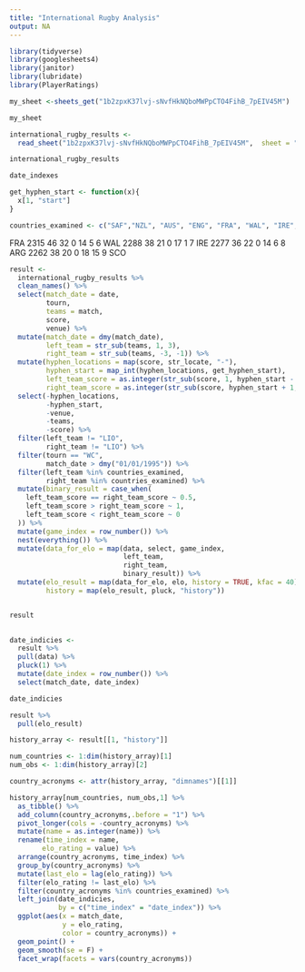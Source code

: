 ```yaml
---
title: "International Rugby Analysis"
output: NA
---
```




```r
library(tidyverse)
library(googlesheets4)
library(janitor)
library(lubridate)
library(PlayerRatings)
```

```r
my_sheet <-sheets_get("1b2zpxK37lvj-sNvfHkNQboMWPpCTO4FihB_7pEIV45M")

my_sheet
```

```r
international_rugby_results <- 
  read_sheet("1b2zpxK37lvj-sNvfHkNQboMWPpCTO4FihB_7pEIV45M",  sheet = "results")

international_rugby_results
```

```r
date_indexes 
```


```r
get_hyphen_start <- function(x){
  x[1, "start"]
}
```


```r
countries_examined <- c("SAF","NZL", "AUS", "ENG", "FRA", "WAL", "IRE", "SCO")
```

FRA	2315	46	32	0	14	5
6	WAL	2288	38	21	0	17	1
7	IRE	2277	36	22	0	14	6
8	ARG	2262	38	20	0	18	15
9	SCO

```r
result <- 
  international_rugby_results %>% 
  clean_names() %>% 
  select(match_date = date,
         tourn,
         teams = match,
         score,
         venue) %>% 
  mutate(match_date = dmy(match_date),
         left_team = str_sub(teams, 1, 3),
         right_team = str_sub(teams, -3, -1)) %>% 
  mutate(hyphen_locations = map(score, str_locate, "-"),
         hyphen_start = map_int(hyphen_locations, get_hyphen_start),
         left_team_score = as.integer(str_sub(score, 1, hyphen_start - 1)),
         right_team_score = as.integer(str_sub(score, hyphen_start + 1, -1))) %>% 
  select(-hyphen_locations,
         -hyphen_start,
         -venue,
         -teams,
         -score) %>% 
  filter(left_team != "LIO",
         right_team != "LIO") %>% 
  filter(tourn == "WC",
         match_date > dmy("01/01/1995")) %>% 
  filter(left_team %in% countries_examined,
         right_team %in% countries_examined) %>%
  mutate(binary_result = case_when(
    left_team_score == right_team_score ~ 0.5,
    left_team_score > right_team_score ~ 1,
    left_team_score < right_team_score ~ 0
  )) %>% 
  mutate(game_index = row_number()) %>% 
  nest(everything()) %>% 
  mutate(data_for_elo = map(data, select, game_index, 
                            left_team, 
                            right_team, 
                            binary_result)) %>% 
  mutate(elo_result = map(data_for_elo, elo, history = TRUE, kfac = 40),
         history = map(elo_result, pluck, "history")) 


result
  
```

```r
date_indicies <- 
  result %>% 
  pull(data) %>% 
  pluck(1) %>% 
  mutate(date_index = row_number()) %>% 
  select(match_date, date_index)

date_indicies
```


```r
result %>% 
  pull(elo_result)
```


```r
history_array <- result[[1, "history"]] 

num_countries <- 1:dim(history_array)[1]
num_obs <- 1:dim(history_array)[2]

country_acronyms <- attr(history_array, "dimnames")[[1]]

history_array[num_countries, num_obs,1] %>%
  as_tibble() %>% 
  add_column(country_acronyms,.before = "1") %>% 
  pivot_longer(cols = -country_acronyms) %>% 
  mutate(name = as.integer(name)) %>% 
  rename(time_index = name,
        elo_rating = value) %>% 
  arrange(country_acronyms, time_index) %>% 
  group_by(country_acronyms) %>% 
  mutate(last_elo = lag(elo_rating)) %>% 
  filter(elo_rating != last_elo) %>% 
  filter(country_acronyms %in% countries_examined) %>% 
  left_join(date_indicies,
            by = c("time_index" = "date_index")) %>% 
  ggplot(aes(x = match_date, 
             y = elo_rating,
             color = country_acronyms)) +
  geom_point() +
  geom_smooth(se = F) +
  facet_wrap(facets = vars(country_acronyms))
```

